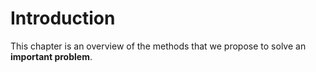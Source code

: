# Introduction

This chapter is an overview of the methods that
we propose to solve an **important problem**.